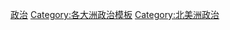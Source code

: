 {{template category
|type   = navbox
|topic  = [[北美洲|北美洲]]政治
|portal = 
}}

[[Category:北美洲模板|政治]]
[[Category:各大洲政治模板|Category:各大洲政治模板]]
[[Category:北美洲政治|Category:北美洲政治]]